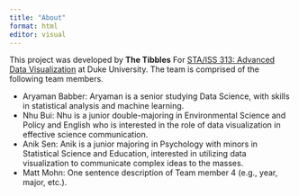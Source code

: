 ```yaml
---
title: "About"
format: html
editor: visual
---
```


This project was developed by **The Tibbles** For [STA/ISS 313: Advanced Data Visualization](https://vizdata.org/) at Duke University. The team is comprised of the following team members.

-   Aryaman Babber: Aryaman is a senior studying Data Science, with skills in statistical analysis and machine learning.
-   Nhu Bui: Nhu is a junior double-majoring in Environmental Science and Policy and English who is interested in the role of data visualization in effective science communication.
-   Anik Sen: Anik is a junior majoring in Psychology with minors in Statistical Science and Education, interested in utilizing data visualization to communicate complex ideas to the masses.
-   Matt Mohn: One sentence description of Team member 4 (e.g., year, major, etc.).
